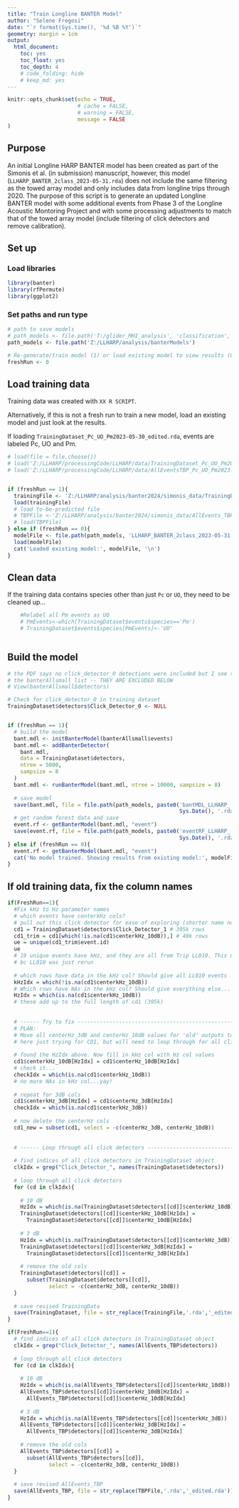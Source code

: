 ```yaml
---
title: "Train Longline BANTER Model"
author: "Selene Fregosi"
date: "`r format(Sys.time(), '%d %B %Y')`"
geometry: margin = 1cm
output:
  html_document:
    toc: yes
    toc_float: yes
    toc_depth: 4
    # code_folding: hide
    # keep_md: yes
---
```


```r
knitr::opts_chunk$set(echo = TRUE, 
                      # cache = FALSE, 
                      # warning = FALSE, 
                      message = FALSE
)
```

## Purpose

An initial Longline HARP BANTER model has been created as part of the Simonis et al. (in submission) manuscript, however, this model  (`LLHARP_BANTER_2class_2023-05-31.rda`) does not include the same filtering as the towed array model and only includes data from longline trips through 2020. The purpose of this script is to generate an updated Longline BANTER model with some additional events from Phase 3 of the Longline Acoustic Montoring Project and with some processing adjustments to match that of the towed array model (include filtering of click detectors and remove calibration).

## Set up

### Load libraries
```r
library(banter)
library(rfPermute)
library(ggplot2)
```

### Set paths and run type
```r
# path to save models
# path_models <- file.path('T:/glider_MHI_analysis', 'classification', 'models')
path_models <- file.path('Z:/LLHARP/analysis/banterModels')

# Re-generate/train model (1) or load existing model to view results (0)
freshRun <- 0
```

## Load training data

Training data was created with `XX R SCRIPT`. 

Alternatively, if this is not a fresh run to train a new model, load an existing model and just look at the results. 

If loading `TrainingDataset_Pc_UO_Pm2023-05-30_edited.rda`, events are labeled Pc, UO and Pm.

```r
# load(file = file.choose())
# load('Z:/LLHARP/processingCode/LLHARP/data/TrainingDataset_Pc_UO_Pm2023-05-30_edited.rda')
# load('Z:/LLHARP/processingCode/LLHARP/data/AllEventsTBP_Pc_UO_Pm2023-05-30_edited.rda')


if (freshRun == 1){
  trainingFile <- 'Z:/LLHARP/analysis/banter2024/simonis_data/TrainingDataset_Pc_UO_Pm2023-05-30_edited.rda'
  load(trainingFile)
  # load to-be-predicted file
  # TBPFile <-'Z:/LLHARP/analysis/banter2024/simonis_data/AllEvents_TBP_Pc_UO_Pm2023-05-30.rda'
  # load(TBPFile)
} else if (freshRun == 0){
  modelFile <- file.path(path_models, 'LLHARP_BANTER_2class_2023-05-31.rda')
  load(modelFile)
  cat('Loaded existing model:', modelFile, '\n')
}

```

## Clean data

If the training data contains species other than just `Pc` or `UO`, they need to be cleaned up...

```r
    #Relabel all Pm events as UO
    # PmEvents<-which(TrainingDataset$events$species=='Pm')
    # TrainingDataset$events$species[PmEvents]<-'UO'
    
```

## Build the model
```r
# the PDF says no click_detector_0 detections were included but I see them in 
# the banterAllsmall list -- THEY ARE EXCLUDED BELOW
# View(banterAllsmall$detectors)

# Check for click_detector_0 in training dataset
TrainingDataset$detectors$Click_Detector_0 <- NULL


if (freshRun == 1){
  # build the model
  bant.mdl <- initBanterModel(banterAllsmall$events)
  bant.mdl <- addBanterDetector(
    bant.mdl,
    data = TrainingDataset$detectors, 
    ntree = 5000,
    sampsize = 8
  )
  bant.mdl <- runBanterModel(bant.mdl, ntree = 10000, sampsize = 8)
  
  # save model
  save(bant.mdl, file = file.path(path_models, paste0('bantMDL_LLHARP_',
                                                      Sys.Date(), '.rda')))
  # get random forest data and save
  event.rf <- getBanterModel(bant.mdl, "event")
  save(event.rf, file = file.path(path_models, paste0('eventRF_LLHARP_',
                                                      Sys.Date(), '.rdata')))
} else if (freshRun == 0){
  event.rf <- getBanterModel(bant.mdl, "event")
  cat('No model trained. Showing results from existing model:', modelFile, '\n')
}

```
## If old training data, fix the column names


```r
if(FreshRun==1){
  #Fix kHz to Hz parameter names
  # which events have centerkHz cols?
  # pull out this click detector for ease of exploring (shorter name now cd1)
  cd1 = TrainingDataset$detectors$Click_Detector_1 # 395k rows
  cd1_trim = cd1[which(!is.na(cd1$centerkHz_10dB)),] # 48k rows
  ue = unique(cd1_trim$event.id)
  ue
  # 19 unique events have kHz, and they are all from Trip LL010. This makes sense 
  # bc LL010 was just rerun
  
  # which rows have data in the kHz col? Should give all LL010 events
  kHzIdx = which(!is.na(cd1$centerkHz_10dB))
  # Which rows have NAs in the kHz col? Should give everything else...
  HzIdx = which(is.na(cd1$centerkHz_10dB))
  # these add up to the full length of cd1 (395k)
  
  
  # ------ Try to fix -------------------------------------------------------
  # PLAN: 
  # Move all centerHz_3dB and centerHz_10dB values for 'old' outputs to kHz cols
  # here just trying for CD1, but will need to loop through for all click detectors
  
  # found the HzIdx above. Now fill in kHz col with Hz col values
  cd1$centerkHz_10dB[HzIdx] = cd1$centerHz_10dB[HzIdx]
  # check it...
  checkIdx = which(is.na(cd1$centerkHz_10dB))
  # no more NAs in kHz col...yay!
  
  # repeat for 3dB cols
  cd1$centerkHz_3dB[HzIdx] = cd1$centerHz_3dB[HzIdx]
  checkIdx = which(is.na(cd1$centerkHz_3dB))
  
  # now delete the centerHz cols
  cd1_new = subset(cd1, select = -c(centerHz_3dB, centerHz_10dB))
  
  
  # ------ Loop through all click detectors ---------------------------------
  
  # find indices of all click detectors in TrainingDataset object
  clkIdx = grep("Click_Detector_", names(TrainingDataset$detectors))
  
  # loop through all click detectors
  for (cd in clkIdx){
    
    # 10 dB
    HzIdx = which(is.na(TrainingDataset$detectors[[cd]]$centerkHz_10dB))
    TrainingDataset$detectors[[cd]]$centerkHz_10dB[HzIdx] =
      TrainingDataset$detectors[[cd]]$centerHz_10dB[HzIdx]
    
    # 3 dB
    HzIdx = which(is.na(TrainingDataset$detectors[[cd]]$centerkHz_3dB))
    TrainingDataset$detectors[[cd]]$centerkHz_3dB[HzIdx] =
      TrainingDataset$detectors[[cd]]$centerHz_3dB[HzIdx]
    
    # remove the old cols
    TrainingDataset$detectors[[cd]] = 
      subset(TrainingDataset$detectors[[cd]],  
             select = -c(centerHz_3dB, centerHz_10dB))
  }
  
  # save revised TrainingData
  save(TrainingDataset, file = str_replace(TrainingFile,'.rda','_edited.rda'))
}
```

```r
if(FreshRun==1){
  # find indices of all click detectors in TrainingDataset object
  clkIdx = grep("Click_Detector_", names(AllEvents_TBP$detectors))
  
  # loop through all click detectors
  for (cd in clkIdx){
    
    # 10 dB
    HzIdx = which(is.na(AllEvents_TBP$detectors[[cd]]$centerkHz_10dB))
    AllEvents_TBP$detectors[[cd]]$centerkHz_10dB[HzIdx] =
      AllEvents_TBP$detectors[[cd]]$centerHz_10dB[HzIdx]
    
    # 3 dB
    HzIdx = which(is.na(AllEvents_TBP$detectors[[cd]]$centerkHz_3dB))
    AllEvents_TBP$detectors[[cd]]$centerkHz_3dB[HzIdx] =
      AllEvents_TBP$detectors[[cd]]$centerHz_3dB[HzIdx]
    
    # remove the old cols
    AllEvents_TBP$detectors[[cd]] = 
      subset(AllEvents_TBP$detectors[[cd]],  
             select = -c(centerHz_3dB, centerHz_10dB))
  }
  
  # save revised AllEvents_TBP
  save(AllEvents_TBP, file = str_replace(TBPFile,'.rda','_edited.rda'))
}

```


